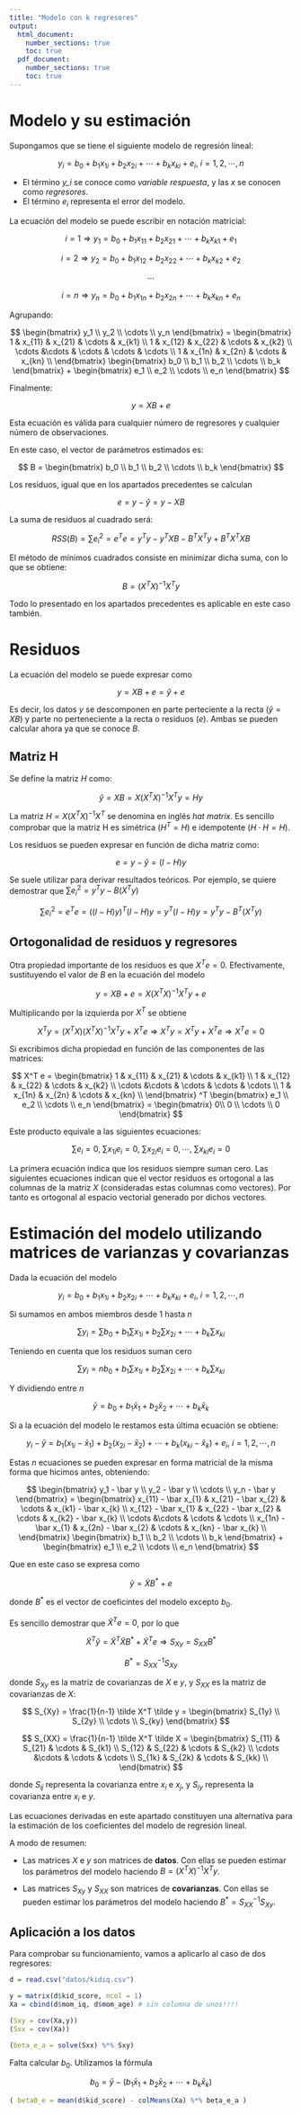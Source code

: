 ```yaml
---
title: "Modelo con k regresores"
output: 
  html_document:
    number_sections: true
    toc: true
  pdf_document:
    number_sections: true
    toc: true
---
```



# Modelo y su estimación

Supongamos que se tiene el siguiente modelo de regresión lineal:

$$
y_i = b_0 + b_1 x_{1i} + b_2 x_{2i} + \cdots + b_k x_{ki} + e_i, \ i = 1,2,\cdots,n
$$

- El término *y_i* se conoce como *variable respuesta*, y las *x* se conocen como *regresores*.
- El término $e_i$ representa el error del modelo.

La ecuación del modelo se puede escribir en notación matricial:

$$
i = 1 \Rightarrow y_1 = b_0 + b_1 x_{11} + b_2 x_{21} + \cdots + b_k x_{k1} + e_1
$$

$$
i = 2 \Rightarrow y_2 = b_0 + b_1 x_{12} + b_2 x_{22} + \cdots  + b_k x_{k2} + e_2
$$

$$
\cdots
$$

$$
i = n \Rightarrow y_n = b_0 + b_1 x_{1n} + b_2 x_{2n} + \cdots  + b_k x_{kn} + e_n
$$

Agrupando:

$$
\begin{bmatrix}
y_1 \\ y_2 \\ \cdots \\ y_n
\end{bmatrix}
=
\begin{bmatrix}
1 & x_{11} & x_{21} & \cdots  & x_{k1} \\
1 & x_{12} & x_{22} & \cdots  & x_{k2} \\
\cdots &\cdots & \cdots & \cdots & \cdots \\
1 & x_{1n} & x_{2n} & \cdots  & x_{kn} \\
\end{bmatrix}
\begin{bmatrix}
b_0 \\ b_1 \\ b_2 \\ \cdots  \\ b_k
\end{bmatrix}
+
\begin{bmatrix}
e_1 \\ e_2 \\ \cdots \\ e_n
\end{bmatrix}
$$

Finalmente:

$$
y = X B + e
$$

Esta ecuación es válida para cualquier número de regresores y cualquier número de observaciones.

En este caso, el vector de parámetros estimados es:

$$
B
=
\begin{bmatrix}
b_0 \\ b_1 \\ b_2 \\ \cdots  \\ b_k
\end{bmatrix}
$$

Los residuos, igual que en los apartados precedentes se calculan

$$
e = y - \hat y = y - X B
$$

La suma de residuos al cuadrado será:

$$
RSS(B) = \sum e_i^2 = e^T e = y^T y - y^T X B - B^T X^T y + B^T X^T X B
$$

El método de mínimos cuadrados consiste en minimizar dicha suma, con lo que se obtiene:

$$
B = (X^TX)^{-1}X^Ty
$$

Todo lo presentado en los apartados precedentes es aplicable en este caso también.

# Residuos

La ecuación del modelo se puede expresar como

$$
y = X B + e = \hat y + e
$$

Es decir, los datos $y$ se descomponen en parte perteciente a la recta ($\hat y = X B$) y parte no perteneciente a la recta o residuos ($e$). Ambas se pueden calcular ahora ya que se conoce $B$. 

## Matriz H

Se define la matriz *H* como:

$$
\hat y = X B = X (X^TX)^{-1}X^T y = H y
$$

La matriz $H = X (X^TX)^{-1}X^T$ se denomina en inglés *hat matrix*. Es sencillo comprobar que la matriz H es simétrica ($H^T = H$) e idempotente ($H \cdot H = H$). 

Los residuos se pueden expresar en función de dicha matriz como:

$$
e = y - \hat y = (I-H)y
$$

Se suele utilizar para derivar resultados teóricos. Por ejemplo, se quiere demostrar que $\sum e_i^2 = y^T y - B (X^T y)$

$$
\sum e_i^2 = e^T e = ((I - H)y)^T(I - H)y = y^T(I-H)y = y^T y - B^T(X^T y)
$$

## Ortogonalidad de residuos y regresores

Otra propiedad importante de los residuos es que $X^T e = 0$. Efectivamente, sustituyendo el valor de $B$ en la ecuación del modelo

$$
y = X B + e = X (X^T X)^{-1} X^T y + e 
$$

Multiplicando por la izquierda por $X^T$ se obtiene

$$
X^T y = (X^T  X) (X^T X)^{-1} X^T y + X^T e  \Rightarrow X^T y = X^T y + X^T e   \Rightarrow X^T e = 0
$$

Si excribimos dicha propiedad en función de las componentes de las matrices:

$$
X^T e =
\begin{bmatrix}
1 & x_{11} & x_{21} & \cdots  & x_{k1} \\
1 & x_{12} & x_{22} & \cdots  & x_{k2} \\
\cdots &\cdots & \cdots & \cdots & \cdots \\
1 & x_{1n} & x_{2n} & \cdots  & x_{kn} \\
\end{bmatrix}
^T
\begin{bmatrix}
e_1 \\ e_2 \\ \cdots \\ e_n
\end{bmatrix}
=
\begin{bmatrix}
0\\ 0 \\ \cdots \\ 0
\end{bmatrix}
$$

Este producto equivale a las siguientes ecuaciones:

$$
\sum e_i = 0, \ \sum x_{1i} e_i = 0, \ \sum x_{2i} e_i = 0, \cdots, \ \sum x_{ki} e_i = 0 
$$

La primera ecuación indica que los residuos siempre suman cero.
Las siguientes ecuaciones indican que el vector residuos es ortogonal a las columnas de la matriz $X$ (consideradas estas columnas como vectores). Por tanto es ortogonal al espacio vectorial generado por dichos vectores.

# Estimación del modelo utilizando matrices de varianzas y covarianzas

Dada la ecuación del modelo

$$
y_i = b_0 + b_1 x_{1i} + b_2 x_{2i} + \cdots + b_k x_{ki} + e_i, \ i = 1,2,\cdots,n
$$

Si sumamos en ambos miembros desde 1 hasta *n*

$$
\sum y_i = \sum b_0 + b_1 \sum x_{1i} + b_2 \sum x_{2i} + \cdots + b_k \sum x_{ki}
$$

Teniendo en cuenta que los residuos suman cero

$$
\sum y_i = n b_0 + b_1 \sum x_{1i} + b_2 \sum x_{2i} + \cdots + b_k \sum x_{ki}
$$

Y dividiendo entre *n*

$$
\bar y = b_0 + b_1 \bar x_{1} + b_2 \bar x_{2} + \cdots + b_k \bar x_{k}
$$

Si a la ecuación del modelo le restamos esta última ecuación se obtiene:

$$
y_i - \bar y = b_1 (x_{1i} - \bar x_{1}) + b_2 (x_{2i} - \bar x_{2}) + \cdots + b_k (x_{ki} - \bar x_{k}) + e_i, \ i = 1,2,\cdots,n
$$

Estas *n* ecuaciones se pueden expresar en forma matricial de la misma forma que hicimos antes, obteniendo:

$$
\begin{bmatrix}
y_1 - \bar y \\ y_2 - \bar y \\ \cdots \\ y_n - \bar y
\end{bmatrix}
=
\begin{bmatrix}
x_{11} - \bar x_{1} & x_{21} - \bar x_{2} & \cdots  & x_{k1} - \bar x_{k} \\
x_{12} - \bar x_{1} & x_{22} - \bar x_{2} & \cdots  & x_{k2} - \bar x_{k} \\
\cdots &\cdots & \cdots & \cdots \\
x_{1n} - \bar x_{1} & x_{2n} - \bar x_{2} & \cdots  & x_{kn} - \bar x_{k} \\
\end{bmatrix}
\begin{bmatrix}
b_1 \\ b_2 \\ \cdots  \\ b_k
\end{bmatrix}
+
\begin{bmatrix}
e_1 \\ e_2 \\ \cdots \\ e_n
\end{bmatrix}
$$

Que en este caso se expresa como

$$
\tilde y = \tilde X B^* + e
$$

donde $B^*$ es el vector de coeficintes del modelo excepto $b_0$. 

Es sencillo demostrar que $\tilde X^T e = 0$, por lo que

$$
\tilde X^T \tilde y = \tilde X^T \tilde X B^* + \tilde X^T e \Rightarrow S_{Xy} = S_{XX} B^*
$$

$$
B^* = S_{XX}^{-1} S_{Xy}
$$

donde $S_{Xy}$ es la matriz de covarianzas de $X$ e $y$, y $S_{XX}$ es la matriz de covarianzas de $X$:

$$
S_{Xy} = \frac{1}{n-1} \tilde X^T \tilde y
=
\begin{bmatrix}
S_{1y} \\
S_{2y} \\
\cdots \\
S_{ky}
\end{bmatrix}
$$

$$
S_{XX} = \frac{1}{n-1} \tilde X^T \tilde X
=
\begin{bmatrix}
S_{11} & S_{21} & \cdots  & S_{k1} \\
S_{12} & S_{22} & \cdots  & S_{k2} \\
\cdots &\cdots & \cdots & \cdots \\
S_{1k} & S_{2k} & \cdots  & S_{kk} \\
\end{bmatrix}
$$

donde $S_{ij}$ representa la covarianza entre $x_i$ e $x_j$, y $S_{iy}$ representa la covarianza entre $x_i$ e $y$.

Las ecuaciones derivadas en este apartado constituyen una alternativa para la estimación de los coeficientes del modelo de regresión lineal.

A modo de resumen:

- Las matrices $X$ e $y$ son matrices de **datos**. Con ellas se pueden estimar los parámetros del modelo haciendo $B = (X^TX)^{-1}X^Ty$.

- Las matrices $S_{Xy}$ y $S_{XX}$ son matrices de **covarianzas**. Con ellas se pueden estimar los parámetros del modelo haciendo $B^* = S_{XX}^{-1} S_{Xy}$.

## Aplicación a los datos

Para comprobar su funcionamiento, vamos a aplicarlo al caso de dos regresores:

```r
d = read.csv("datos/kidiq.csv")
```

```r
y = matrix(d$kid_score, ncol = 1)
Xa = cbind(d$mom_iq, d$mom_age) # sin columna de unos!!!!
```

```r
(Sxy = cov(Xa,y))
(Sxx = cov(Xa))
```

```r
(beta_e_a = solve(Sxx) %*% Sxy)
```

Falta calcular $b_0$. Utilizamos la fórmula

$$
b_0 = \bar y - (b_1 \bar x_{1} + b_2 \bar x_{2} + \cdots + b_k \bar x_{k})
$$

```r
( beta0_e = mean(d$kid_score) - colMeans(Xa) %*% beta_e_a )
```

